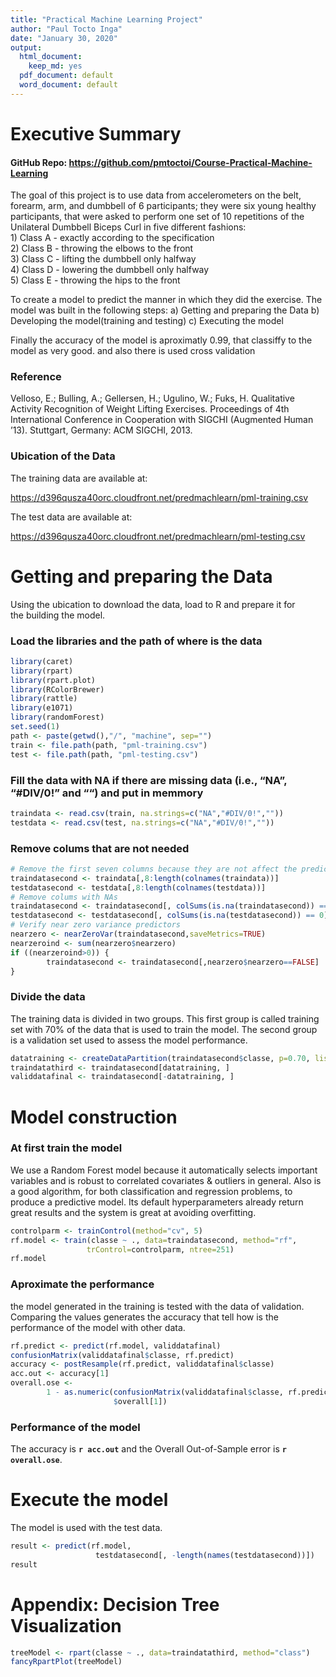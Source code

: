---
title: "Practical Machine Learning Project"
author: "Paul Tocto Inga"
date: "January 30, 2020"
output:
  html_document:
    keep_md: yes
  pdf_document: default
  word_document: default
---

# Executive Summary
#### GitHub Repo: <https://github.com/pmtoctoi/Course-Practical-Machine-Learning>

The goal of this project is to use data from accelerometers 
on the belt, forearm, arm, and dumbbell of 6 participants; they 
were six young healthy participants, that were asked to perform one
set of 10 repetitions of the Unilateral Dumbbell Biceps Curl in five
different fashions:  
1) Class A - exactly according to the specification  
2) Class B - throwing the elbows to the front  
3) Class C - lifting the dumbbell only halfway  
4) Class D - lowering the dumbbell only halfway  
5) Class E - throwing the hips to the front  

To create a model to predict the manner in which they did the exercise.
The model was built in the following steps:
a) Getting and preparing the Data
b) Developing the model(training and testing)
c) Executing the model

Finally the accuracy of the model is aproximatly 0.99, that classiffy to the model as very good. 
and also there is used cross validation

### Reference  
Velloso, E.; Bulling, A.; Gellersen, H.; Ugulino, W.; Fuks, H. Qualitative 
Activity Recognition of Weight Lifting Exercises. Proceedings of 4th 
International Conference in Cooperation with SIGCHI (Augmented Human '13).
Stuttgart, Germany: ACM SIGCHI, 2013.

### Ubication of the Data  

The training data are available at: 

<https://d396qusza40orc.cloudfront.net/predmachlearn/pml-training.csv>

The test data are available at: 

<https://d396qusza40orc.cloudfront.net/predmachlearn/pml-testing.csv>


# Getting and preparing the Data
Using the ubication to download the data, load to R and prepare it for   
the building the model.  

### Load the libraries and the path of where is the data

```{r warning=FALSE, message=FALSE, echo=TRUE}
library(caret)
library(rpart)
library(rpart.plot)
library(RColorBrewer)
library(rattle)
library(e1071)
library(randomForest)
set.seed(1)
path <- paste(getwd(),"/", "machine", sep="")
train <- file.path(path, "pml-training.csv")
test <- file.path(path, "pml-testing.csv")

```

### Fill the data with NA if there are missing data (i.e., "NA", "#DIV/0!" and "") and put in memmory


```{r}

traindata <- read.csv(train, na.strings=c("NA","#DIV/0!",""))
testdata <- read.csv(test, na.strings=c("NA","#DIV/0!",""))
```

### Remove colums that are not needed

```{r}
# Remove the first seven columns because they are not affect the prediction.
traindatasecond <- traindata[,8:length(colnames(traindata))]
testdatasecond <- testdata[,8:length(colnames(testdata))]
# Remove colums with NAs
traindatasecond <- traindatasecond[, colSums(is.na(traindatasecond)) == 0] 
testdatasecond <- testdatasecond[, colSums(is.na(testdatasecond)) == 0] 
# Verify near zero variance predictors 
nearzero <- nearZeroVar(traindatasecond,saveMetrics=TRUE)
nearzeroind <- sum(nearzero$nearzero)
if ((nearzeroind>0)) {
        traindatasecond <- traindatasecond[,nearzero$nearzero==FALSE]
}
```

### Divide the data   
The training data is divided in two groups.  This first group is called training set with 70% of the data that is used to train the model.  The second group is a validation set used to assess the model performance.  

```{r}
datatraining <- createDataPartition(traindatasecond$classe, p=0.70, list=F)
traindatathird <- traindatasecond[datatraining, ]
validdatafinal <- traindatasecond[-datatraining, ]
```

# Model construction  
### At first train the model  
We use a Random Forest model because it automatically selects important variables and is robust to correlated covariates & outliers in general. Also is a good algorithm, for both classification and regression problems, to produce a predictive model. Its default hyperparameters already return great results and the system is great at avoiding overfitting.

```{r cache=TRUE}
controlparm <- trainControl(method="cv", 5)
rf.model <- train(classe ~ ., data=traindatasecond, method="rf",
                 trControl=controlparm, ntree=251)
rf.model
```

### Aproximate the performance  
the model generated in the training is tested with the data of validation. 
Comparing the values generates the accuracy that tell how is the performance 
of the model with other data.  

```{r}
rf.predict <- predict(rf.model, validdatafinal)
confusionMatrix(validdatafinal$classe, rf.predict)
accuracy <- postResample(rf.predict, validdatafinal$classe)
acc.out <- accuracy[1]
overall.ose <- 
        1 - as.numeric(confusionMatrix(validdatafinal$classe, rf.predict)
                       $overall[1])
```

### Performance of the model
The accuracy is **`r acc.out`** and the Overall Out-of-Sample 
error is **`r overall.ose`**.

# Execute the model
The model is used with the test data.

```{r}
result <- predict(rf.model, 
                   testdatasecond[, -length(names(testdatasecond))])
result
```

# Appendix: Decision Tree Visualization

```{r warning=FALSE}
treeModel <- rpart(classe ~ ., data=traindatathird, method="class")
fancyRpartPlot(treeModel)
```